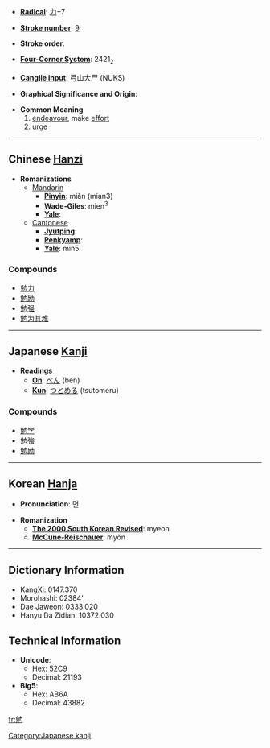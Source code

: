 * '''[[Wiktionary:Chinese radical index| Radical]]''': [[Wiktionary:Chinese radical index 力|力]]+7

* '''[[Wiktionary:Chinese total strokes index|Stroke number]]''': [[Wiktionary:Chinese total strokes index 9|9]]

* '''Stroke order''': 

* '''[[Wiktionary:Chinese four corner index|Four-Corner System]]''': 2421<sub>2</sub>

* '''[[Wiktionary:Chinese Cangjie index|Cangjie input]]''': 弓山大尸 (NUKS)

* '''Graphical Significance and Origin''': 

* '''Common Meaning'''
*# [[endeavour]], make [[effort]]
*# [[urge]]


----

== Chinese [[Hanzi]] ==

* '''Romanizations'''
** [[Mandarin]]
*** '''[[Pinyin]]''': miǎn (mian3)
*** '''[[Wade-Giles]]''': mien<sup>3</sup>
*** '''[[Yale]]''': 
**[[Cantonese]]
***'''[[Jyutping]]''':
***'''[[Penkyamp]]''': 
***'''[[Yale]]''': min5

===Compounds===
*[[勉力]]
*[[勉励]]
*[[勉强]]
*[[勉为其难]]


----

== Japanese [[Kanji]] ==

* '''Readings'''
** '''[[On]]''': [[べん]] (ben)
** '''[[Kun]]''': [[つとめる]] (tsutomeru)

===Compounds===
*[[勉学]]
*[[勉強]]
*[[勉励]]


----

== Korean [[Hanja]] ==

* '''Pronunciation''': 면

* '''Romanization'''
** '''[[The 2000 South Korean Revised Romanization|The 2000 South Korean Revised]]''': myeon
** '''[[McCune-Reischauer]]''': myŏn

----

== Dictionary Information ==

* KangXi: 0147.370
* Morohashi: 02384'
* Dae Jaweon: 0333.020
* Hanyu Da Zidian: 10372.030

== Technical Information ==

* '''Unicode''':
** Hex: 52C9
** Decimal: 21193
* '''Big5''':
** Hex: AB6A
** Decimal: 43882

[[Category:Japanese kanji]]

[[fr:勉]]